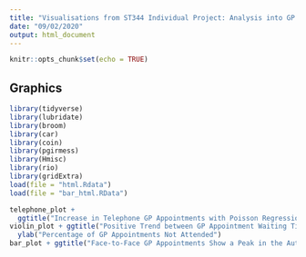 ```yaml
---
title: "Visualisations from ST344 Individual Project: Analysis into GP Data in the Area of Coventry and Rugby"
date: "09/02/2020"
output: html_document
---
```


```r
knitr::opts_chunk$set(echo = TRUE)
```

## Graphics

```r
library(tidyverse)
library(lubridate)
library(broom)
library(car)
library(coin)
library(pgirmess)
library(Hmisc)
library(rio)
library(gridExtra)
load(file = "html.Rdata")
load(file = "bar_html.RData")
```

```r
telephone_plot +
  ggtitle("Increase in Telephone GP Appointments with Poisson Regression Line")
violin_plot + ggtitle("Positive Trend between GP Appointment Waiting Time and Missed Appointments") +
  ylab("Percentage of GP Appointments Not Attended")
bar_plot + ggtitle("Face-to-Face GP Appointments Show a Peak in the Autumn Season")
```
